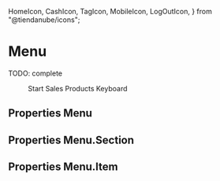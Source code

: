   HomeIcon,
  CashIcon,
  TagIcon,
  MobileIcon,
  LogOutIcon,
} from "@tiendanube/icons";


<Meta title="Components/Menu" component={Menu} />

# Menu

TODO: complete

<Preview>
  <Story
    name="default"
    parameters={{ decorators: [withKnobs, withA11y], layout: "fullscreen" }}
  >
    <div className="fullscreen-container">
      <Menu
        title={text("title", "Store nimbus")}
        href="http://www.tiendanube.com"
        footer={{
          label: "Close Session",
          icon: LogOutIcon,
          onClick: action("onClick Close"),
        }}
      >
        <Menu.Section>
          <Menu.Item icon={HomeIcon} onClick={action("onClick Start")} active>
            Start
          </Menu.Item>
        </Menu.Section>
        <Menu.Section title="Manage">
          <Menu.Item icon={CashIcon} onClick={action("onClick Sales")}>
            Sales
          </Menu.Item>
          <Menu.Item icon={TagIcon} onClick={action("onClick Products")}>
            Products
          </Menu.Item>
        </Menu.Section>
        <Menu.Section title="Enhance">
          <Menu.Item icon={MobileIcon} onClick={action("onClick Keyboard")}>
            Keyboard
          </Menu.Item>
        </Menu.Section>
      </Menu>
    </div>
  </Story>
</Preview>

## Properties Menu

<Props of={Menu} />

## Properties Menu.Section

<Props of={Menu.Section} />

## Properties Menu.Item

<Props of={Menu.Item} />
